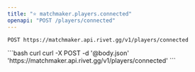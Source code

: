 ```yaml
---
title: "⭐️ matchmaker.players.connected"
openapi: "POST /players/connected"
---
```


```
POST https://matchmaker.api.rivet.gg/v1/players/connected
```


<RequestExample>
```bash curl
curl -X POST -d '@body.json' 'https://matchmaker.api.rivet.gg/v1/players/connected'
```
</RequestExample>
